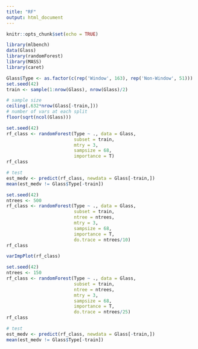 ```yaml
---
title: "RF"
output: html_document
---
```


```r
knitr::opts_chunk$set(echo = TRUE)
```

```r
library(mlbench)
data(Glass)
library(randomForest)
library(MASS)
library(caret)
```

```r
Glass$Type <- as.factor(c(rep('Window', 163), rep('Non-Window', 51)))
set.seed(42)
train <- sample(1:nrow(Glass), nrow(Glass)/2)
```


```r
# sample size
ceiling(.632*nrow(Glass[-train,]))
# number of vars at each split
floor(sqrt(ncol(Glass)))
```


```r
set.seed(42)
rf_class <- randomForest(Type ~ ., data = Glass,
                         subset = train,
                         mtry = 3,
                         sampsize = 68,
                         importance = T)
rf_class
```
```r
# test
est_medv <- predict(rf_class, newdata = Glass[-train,])
mean(est_medv != Glass$Type[-train])
```
```r
set.seed(42)
ntrees <- 500
rf_class <- randomForest(Type ~ ., data = Glass,
                         subset = train,
                         ntree = ntrees,
                         mtry = 3,
                         sampsize = 68,
                         importance = T,
                         do.trace = ntrees/10)
rf_class
```

```r
varImpPlot(rf_class)
```

```r
set.seed(42)
ntrees <- 150
rf_class <- randomForest(Type ~ ., data = Glass,
                         subset = train,
                         ntree = ntrees,
                         mtry = 3,
                         sampsize = 68,
                         importance = T,
                         do.trace = ntrees/25)
rf_class
```

```r
# test
est_medv <- predict(rf_class, newdata = Glass[-train,])
mean(est_medv != Glass$Type[-train])
```

